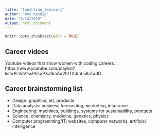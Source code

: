 ```yaml
---
title: "lunchtime_learning"
author: "Amy Kendig"
date: "3/12/2019"
output: html_document
---
```


```r
knitr::opts_chunk$set(echo = TRUE)
```

## Career videos

Youtube videos that show women with coding careers:
https://www.youtube.com/playlist?list=PLVaVtssPVsoPXJRmAd2hfTXJmL58aTadD 

## Career brainstorming list

<!-- https://www.codecamp.com.au/blog/five-careers-where-coding-skills-will-help-your-kids-get-ahead -->

* Design: graphics, art, products
* Data analysis: business forecasting, marketing, insurance
* Engineering: machines, buildings, systems for sustainability, products
* Science: chemistry, medicine, genetics, physics 
* Computer programming/IT: websites, computer networks, artificial intelligence